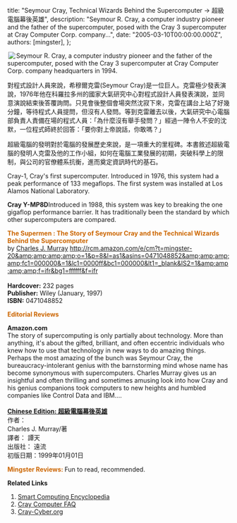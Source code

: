 
  title: "Seymour Cray, Technical Wizards Behind the Supercomputer -> 超級電腦幕後英雄",
  description: "Seymour R. Cray, a computer industry pioneer and the father of the supercomputer, posed with the Cray 3 supercomputer at Cray Computer Corp. company...",
  date: "2005-03-10T00:00:00.000Z",
  authors: [mingster],
};

<p><img hspace="2" src="/img/5735742_b15a27439b.jpg?v=0" align="left" border="0" />Seymour R. Cray, a computer industry pioneer and the father of the supercomputer, posed with the Cray 3 supercomputer at Cray Computer Corp. company headquarters in 1994.</p>
<p>對程式設計人員來說，希穆爾克雷(Seymour Cray)是一位巨人。克雷極少發表演說，1976年他在科羅拉多州的國家大氣研究中心對程式設計人員發表演說，並同意演說結束後答覆詢問。只見會後整個會場突然沈寂下來，克雷在講台上站了好幾分鐘，等待程式人員提問，但沒有人發問。等到克雷離去以後，大氣研究中心電腦部負責人責備在場的程式人員：「為什麼沒有舉手發問？」經過一陣令人不安的沈默，一位程式師終於回答：「要你對上帝說話，你敢嗎？」</p>
<p>超級電腦的發明對於電腦的發展歷史來說，是一項重大的里程碑。本書敘述超級電腦的發明人克雷及他的工作小組，如何在電腦工業發展的初期，突破科學上的限制，與公司的官僚體系抗衡，進而奠定資訊時代的基石。</p>
<p>Cray-1, Cray's first supercomputer. Introduced in 1976, this system had a peak performance of 133 megaflops. The first system was installed at Los Alamos National Laboratory.</p>
<p><strong>Cray Y-MP8D</strong>Introduced in 1988, this system was key to breaking the one gigaflop performance barrier. It has traditionally been the standard by which other supercomputers are compared.
<p><strong><span style="color:rgb(204,102,0);font-size:100%;">The Supermen : The Story of Seymour Cray and the Technical Wizards Behind the Supercomputer</span></strong><br />by <a href="http://www.amazon.com/exec/obidos/search-handle-url/index=books&amp;field-author=Charles%20J.%20%20Murray/103-7952845-2093423"><u>Charles J. Murray</u></a> <a href="http://rcm.amazon.com/e/cm?t=mingster-20&#038;amp;amp;amp;amp;o=1&#038;p=8&#038;l=as1&#038;asins=0471048852&#038;amp;amp;amp;amp;fc1=000000&#038;=1&#038;lc1=0000ff&#038;bc1=000000&#038;lt1=_blank&#038;IS2=1&#038;amp;amp;amp;amp;f=ifr&#038;bg1=ffffff&#038;f=ifr">http://rcm.amazon.com/e/cm?t=mingster-20&#038;amp;amp;amp;amp;o=1&#038;p=8&#038;l=as1&#038;asins=0471048852&#038;amp;amp;amp;amp;fc1=000000&#038;=1&#038;lc1=0000ff&#038;bc1=000000&#038;lt1=_blank&#038;IS2=1&#038;amp;amp;amp;amp;f=ifr&#038;bg1=ffffff&#038;f=ifr</a><br /><b><br />Hardcover:</b> 232 pages<br /><b>Publisher:</b> Wiley (January, 1997)<br /><b>ISBN:</b> 0471048852</p>
<p><strong><span style="color:rgb(204,102,0);font-size:100%;">Editorial Reviews</span></strong></p>
<p><strong>Amazon.com</strong><br />The story of supercomputing is only partially about technology. More than anything, it's about the gifted, brilliant, and often eccentric individuals who knew how to use that technology in new ways to do amazing things. Perhaps the most amazing of the bunch was Seymour Cray, the bureaucracy-intolerant genius with the barnstorming mind whose name has become synonymous with supercomputers. Charles Murray gives us an insightful and often thrilling and sometimes amusing look into how Cray and his genius companions took computers to new heights and humbled companies like Control Data and IBM....<br /><span style="color:rgb(128,0,128);font-size:100%;"><strong><a href="http://www.books.com.tw/exep/prod/booksfile.php?item=0010043024"><u><br />Chinese Edition: 超級電腦幕後英雄</u></a></strong></span><br />作者：<br />Charles J. Murray/著<br />譯者： 譚天<br />出版社： 遠流<br />初版日期：1999年01月01日</p>
<p><strong><span style="color:rgb(204,102,0);font-size:100%;">Mingster Reviews: </span></strong>Fun to read, recommended.<strong><span style="color:rgb(204,102,0);font-size:100%;"></p>
<p>Related Links</span></strong>
<ol>
<li><a href="http://www.smartcomputing.com/editorial/dictionary/detail.asp?guid=&amp;searchtype=1&amp;amp;amp;amp;amp;amp;DicID=18978&amp;RefType=Encyclopedia">Smart Computing Encyclopedia</a></li>
<li><a href="http://www.spikynorman.dsl.pipex.com/CrayWWWStuff/Cfaqp1.html#TOC1">Cray Computer FAQ</a></li>
<li><a href="http://www.cray-cyber.org/general/start.php">Cray-Cyber.org</a></li>
</ol>
